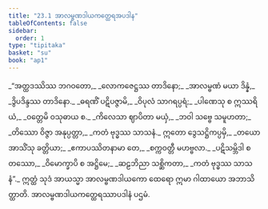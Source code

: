```yaml
---
title: "23.1 အာလမ္ဗဏဒါယကတ္ထေရအပဒါန"
tableOfContents: false
sidebar:
  order: 1
type: "tipitaka"
basket: "su"
book: "ap1"
---
```



<DynamicBreadcrumb />

<Division number="1" book="ap1" e="ch" v="20" p="239">

<Paragraph number="2899" type="verses" book="ap1">
_“အတ္ထဒဿိဿ ဘဂဝတော,_  
_လောကဇေဋ္ဌဿ တာဒိနော;_  
_အာလမ္ဗဏံ မယာ ဒိန္နံ,_  
_ဒွိပဒိန္ဒဿ တာဒိနော._  

</Paragraph>

</Division>
<Division number="2" book="ap1" e="ch" v="20" p="239">

<Paragraph number="2900" type="verses" book="ap1">
_ဓရဏိံ ပဋိပဇ္ဇာမိ,_  
_ဝိပုလံ သာဂရပ္ပရံ;_  
_ပါဏေသု စ ဣဿရိယံ,_  
_ဝတ္တေမိ ဝသုဓာယ စ._  

</Paragraph>

</Division>
<Division number="3" book="ap1" e="ch" v="20" p="239">

<Paragraph number="2901" type="verses" book="ap1">
_ကိလေသာ ဈာပိတာ မယှံ,_  
_ဘဝါ သဗ္ဗေ သမူဟတာ;_  
_တိဿော ဝိဇ္ဇာ အနုပ္ပတ္တာ,_  
_ကတံ ဗုဒ္ဓဿ သာသနံ._  

</Paragraph>

</Division>
<Division number="4" book="ap1" e="ch" v="20" p="239">

<Paragraph number="2902" type="verses" book="ap1">
ဣတော ဒွေသဋ္ဌိကပ္ပမှိ,_  
_တယော အာသိံသု ခတ္တိယာ;_  
_ဧကာပဿိတနာမာ တေ,_  
_စက္ကဝတ္တီ မဟဗ္ဗလာ._  

</Paragraph>

</Division>
<Division number="5" book="ap1" e="ch" v="20" p="239">

<Paragraph number="2903" type="verses" book="ap1">
_ပဋိသမ္ဘိဒါ စတဿော,_  
_ဝိမောက္ခာပိ စ အဋ္ဌိမေ;_  
_ဆဠဘိညာ သစ္ဆိကတာ,_  
_ကတံ ဗုဒ္ဓဿ သာသနံ”._  

</Paragraph>

<Paragraph number="2904" book="ap1">
ဣတ္ထံ သုဒံ အာယသ္မာ အာလမ္ဗဏဒါယကော ထေရော ဣမာ ဂါထာယော အဘာသိတ္ထာတိ.

</Paragraph>
</Division>

<Paragraph number="2905" type="center" book="ap1">
အာလမ္ဗဏဒါယကတ္ထေရဿာပဒါနံ ပဌမံ.
</Paragraph>